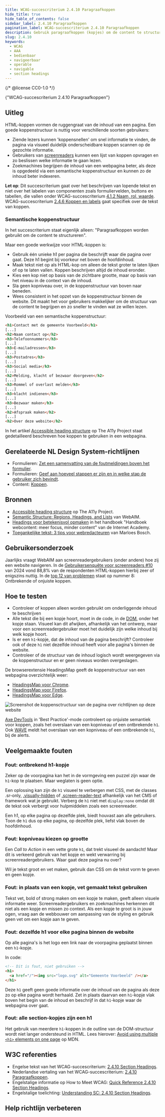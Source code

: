 ```yaml
---
title: WCAG-succescriterium 2.4.10 Paragraafkoppen
hide_title: true
hide_table_of_contents: false
sidebar_label: 2.4.10 Paragraafkoppen
pagination_label: WCAG-succescriterium 2.4.10 Paragraafkoppen
description: Gebruik paragraafkoppen (kopjes) om de content te structureren.
slug: 2.4.10
keywords:
  - WCAG
  - AAA
  - bedienbaar
  - navigeerbaar
  - operable
  - navigable
  - section headings
---
```


{/* @license CC0-1.0 */}


<WcagHeadingGroup level={1} conformanceLevel="Niveau AAA">
  {"WCAG-succescriterium 2.4.10 Paragraafkoppen"}
</WcagHeadingGroup>

<SpotlightSection>
  <Markdown omitH1 headinglevel={3}>
    <AAAMessage />
  </Markdown>
</SpotlightSection>

## Uitleg

<Summary />

HTML-koppen vormen de ruggengraat van de inhoud van een pagina. Een goede koppenstructuur is nuttig voor verschillende soorten gebruikers:

- Ziende lezers kunnen 'koppensnellen' om snel informatie te vinden, de pagina via visueel duidelijk onderscheidbare koppen scannen op de gezochte informatie.
- Gebruikers van [screenreaders](/woordenlijst/#screenreader) kunnen een lijst van koppen opvragen en zo beslissen welke informatie te gaan lezen.
- Zoekmachines begrijpen de inhoud van een webpagina beter, als deze is opgedeeld via een semantische koppenstructuur en kunnen zo de inhoud beter indexeren.

**Let op**: Dit succescriterium gaat over het beschrijven van lopende tekst en niet over het labelen van componenten zoals formuliervelden, buttons en tabellen, die vallen onder WCAG-succescriterium [4.1.2 Naam, rol, waarde](/wcag/4.1.2).
WCAG-succescriterium [2.4.6 Koppen en labels](/wcag/2.4.6) gaat specifiek over de tekst van koppen.

### Semantische koppenstructuur

In het succescriterium staat eigenlijk alleen: "Paragraafkoppen worden gebruikt om de content te structureren".

Maar een goede werkwijze voor HTML-koppen is:

- Gebruik één unieke h1 per pagina die beschrijft waar die pagina over gaat. Deze h1 begint bij voorkeur net boven de hoofdinhoud.
- Maak tekst niet op als HTML-kop om alleen de tekst groter te laten lijken of op te laten vallen. Koppen beschrijven altijd de inhoud eronder.
- Kies een kop niet op basis van de zichtbare grootte, maar op basis van het niveau in de context van de inhoud.
- Sla geen kopniveau over, in de koppenstructuur van boven naar beneden.
- Wees consistent in het opzet van de koppenstructuur binnen de website. Dit maakt het voor gebruikers makkelijker om de structuur van de content te begrijpen en zo sneller te vinden wat ze willen lezen.

Voorbeeld van een semantische koppenstructuur:

```html
<h1>Contact met de gemeente Voorbeeld</h1>
[...]
<h2>Naam contact op</h2>
<h3>Telefoonnummers</h3>
[...]
<h3>E-mailadressen</h3>
[...]
<h3>Postadres</h3>
[...]
<h3>Social media</h3>
[...]
<h2>Melding, klacht of bezwaar doorgeven</h2>
[...]
<h3>Rommel of overlast melden</h3>
[...]
<h3>klacht indienen</h3>
[...]
<h3>Bezwaar maken</h3>
[...]
<h2>Afspraak maken</h2>
[...]
<h2>Over deze website</h2>
```

In het artikel [<span lang="en">Accessible heading structure</span>](https://www.a11yproject.com/posts/how-to-accessible-heading-structure/) op The A11y Project staat gedetailleerd beschreven hoe koppen te gebruiken in een webpagina.

## Gerelateerde NL Design System-richtlijnen

- Formulieren: [Zet een samenvatting van de foutmeldingen boven het formulier](/richtlijnen/formulieren/foutmeldingen/samenvatting).
- Formulieren: [Geef aan hoeveel stappen er zijn en in welke stap de gebruiker zich bevindt](/richtlijnen/formulieren/meerdere-stappen/voortgang-tonen).
- Content: [Koppen](/richtlijnen/content/tekstopmaak/koppen).

## Bronnen

- [<span lang="en">Accessible heading structure</span>](https://www.a11yproject.com/posts/how-to-accessible-heading-structure/) op The A11y Project.
- [<span lang="en">Semantic Structure: Regions, Headings, and Lists</span>](https://webaim.org/techniques/semanticstructure/) van WebAIM.
- [Headings voor betekenisvol opmaken](https://www.internetacademy.nl/ebooks/handboek-webcontent/headings-voor-betekenisvol-opmaken) in het handboek "Handboek webcontent: meer focus, minder content" van de Internet Academy.
- [Toegankelijke tekst: 3 tips voor webredacteuren](https://www.limoengroen.nl/nieuws/toegankelijke-tekst-3-tips-voor-webredacteuren) van Marloes Bosch.

## Gebruikersonderzoek

Jaarlijks vraagt WebAIM aan screenreadergebruikers (onder andere) hoe zij een website navigeren. In de [Gebruikersenquête voor screenreaders #10](https://webaim.org/projects/screenreadersurvey10/#heading) van 2024 vond 88,8% van de respondenten HTML-koppen hierbij zeer of enigszins nuttig. In de [top 12 van problemen](https://webaim.org/projects/screenreadersurvey10/#problematic) staat op nummer 8: Ontbrekende of onjuiste koppen.

<CTAGebruikersonderzoek />

## Hoe te testen

- Controleer of koppen alleen worden gebruikt om onderliggende inhoud te beschrijven
- Alle tekst die bij een kopje hoort, moet in de code, in de [DOM](https://developer.mozilla.org/en-US/docs/Web/API/Document_Object_Model/Introduction), onder het kopje staan. Visueel kan dit afwijken, afhankelijk van het ontwerp, maar voor een screenreadergebruiker moet het duidelijk zijn welke inhoud bij welk kopje hoort.
- Is er een `h1`-kopje, dat de inhoud van de pagina beschrijft? Controleer ook of deze `h1` niet dezelfde inhoud heeft voor alle pagina's binnen de website.
- Controleer of de structuur van de inhoud logisch wordt weergegeven via de koppenstructuur en er geen niveaus worden overgeslagen.

De browserextensie HeadingsMap geeft de koppenstructuur van een webpagina overzichtelijk weer:

- [HeadingsMap voor Chrome](https://chrome.google.com/webstore/detail/headingsmap/flbjommegcjonpdmenkdiocclhjacmbi).
- [HeadingsMap voor Firefox](https://addons.mozilla.org/en-US/firefox/addon/headingsmap/).
- [HeadingsMap voor Edge](https://microsoftedge.microsoft.com/addons/detail/headingsmap/bokekiiaddinealohkmhjcgfanndmcgo).

![Screenshot de koppensctructuur van de pagina over richtlijnen op deze website](https://raw.githubusercontent.com/nl-design-system/documentatie/assets/wcag_screenshot_headingsmap.png)

[Axe DevTools](https://www.deque.com/axe/browser-extensions/) in 'Best Practice'-mode controleert op onjuiste semantiek voor koppen, zoals het overslaan van een kopniveau of een ontbrekende `h1`.
Ook [WAVE](https://wave.webaim.org/) meldt het overslaan van een kopniveau of een ontbrekende `h1`, bij de alerts.

## Veelgemaakte fouten

### Fout: ontbrekend h1-kopje

Zeker op de voorpagina kan het in de vormgeving een puzzel zijn waar de `h1`-kop te plaatsen. Maar weglaten is geen optie.

Een oplossing kan zijn de `h1` visueel te verbergen met CSS, met de classes .sr-only, [.visually-hidden](https://getbootstrap.com/docs/5.3/getting-started/accessibility/#visually-hidden-content) of [.screen-reader-text](https://make.wordpress.org/accessibility/handbook/markup/the-css-class-screen-reader-text/) afhankelijk van het CMS of framework wat je gebruikt. Verberg de `h1` niet met `display:none` omdat dit de tekst ook verbergt voor hulpmiddelen zoals een screenreader.

Een h1, op elke pagina op dezelfde plek, biedt houvast aan alle gebruikers. Toon de `h1` dus op elke pagina, op dezelfde plek, liefst vlak boven de hoofdinhoud.

### Fout: kopniveau kiezen op grootte

Een _Call to Action_ in een vette grote `h1`, dat trekt visueel de aandacht!
Maar dit is verkeerd gebruik van het kopje en wekt verwarring bij screenreadergebruikers. Waar gaat deze pagina nu over?

Wil je tekst groot en vet maken, gebruik dan CSS om de tekst vorm te geven en geen kopje.

### Fout: in plaats van een kopje, vet gemaakt tekst gebruiken

Tekst vet, bold of strong maken om een kopje te maken, geeft alleen visuele informatie weer. Screenreadergebruikers en zoekmachines herkennen dit niet als een kopje en missen zo context.
Als een kopje te groot is in jouw ogen, vraag aan de webbouwer om aanpassing van de styling en gebruik geen vet om een kopje aan te geven.

### Fout: dezelfde h1 voor elke pagina binnen de website

Op alle pagina's is het logo een link naar de voorpagina geplaatst binnen een `h1`-kopje.

In code:

```html
<!-- Dit is fout, niet gebruiken -->
<h1>
  <a href="/"><img src="logo.svg" alt="Gemeente Voorbeeld" /></a>
</h1>
```

Deze `h1` geeft geen goede informatie over de inhoud van de pagina als deze zo op elke pagina wordt herhaald. Zet in plaats daarvan een `h1`-kopje vlak boven het begin van de inhoud en beschrijf in dat `h1`-kopje waar de webpagina over gaat.

### Fout: alle section-kopjes zijn een h1

Het gebruik van meerdere `h1`-koppen in de outline van de DOM-structuur wordt niet langer ondersteund in HTML.
Lees hierover: [<span lang="en">Avoid using multiple `<h1>` elements on one page</span>](https://developer.mozilla.org/en-US/docs/Web/HTML/Element/Heading_Elements#avoid_using_multiple_h1_elements_on_one_page) op MDN.

## W3C referenties

- Engelse tekst van het WCAG-succescriterium: [<span lang="en">2.4.10 Section Headings</span>](https://www.w3.org/TR/WCAG22/#section-headings).
- Nederlandse vertaling van het WCAG-succescriterium: [2.4.10 Paragraafkoppen](https://www.w3.org/Translations/WCAG22-nl/#section-headings).
- Engelstalige informatie op <span lang="en">How to Meet WCAG</span>: [<span lang="en">Quick Reference 2.4.10 Section Headings</span>](https://www.w3.org/WAI/WCAG22/quickref/#section-headings).
- Engelstalige toelichting: [<span lang="en">Understanding SC: 2.4.10 Section Headings</span>](https://www.w3.org/WAI/WCAG22/Understanding/section-headings.html).

<Disclaimer />

## Help richtlijn verbeteren

<Markdown omitH1 headinglevel={3}>
  <WCAGFooterInfo />
</Markdown>
